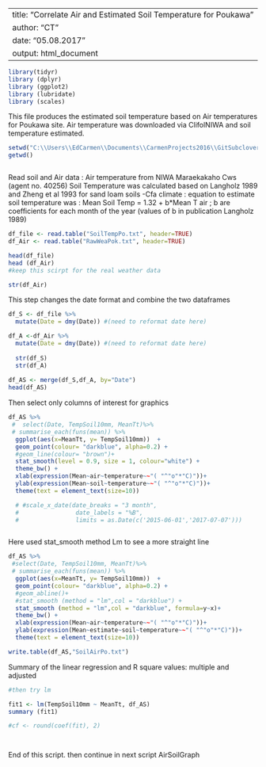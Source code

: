 
---
title: "Correlate Air and Estimated Soil Temperature for Poukawa"
author: "CT"
date: "05.08.2017"
output: html_document
---


```r
library(tidyr)
library (dplyr)
library (ggplot2)
library (lubridate)
library (scales)
```

This file produces the estimated soil temperature based on  Air temperatures for Poukawa site. Air temperature was downloaded via ClifolNIWA and soil temperature estimated. 

```r

setwd("C:\\Users\\EdCarmen\\Documents\\CarmenProjects2016\\GitSubclover\\Pok_SoilAirTemp")
getwd()



```

Read soil and Air data : Air temperature from NIWA Maraekakaho Cws (agent no. 40256)
Soil Temperature was calculated based on Langholz 1989 and Zheng et al 1993 for sand loam soils -Cfa climate : equation to estimate soil temperature was : Mean Soil Temp = 1.32 + b*Mean T air ; b are coefficients for each month of the year (values of b in publication Langholz 1989)

```r

df_file <- read.table("SoilTempPo.txt", header=TRUE)
df_Air <- read.table("RawWeaPok.txt", header=TRUE)

head(df_file)
head (df_Air)
#keep this scirpt for the real weather data

str(df_Air)
```


This step changes the  date format and combine the two dataframes 

```r

df_S <- df_file %>%
  mutate(Date = dmy(Date)) #(need to reformat date here)

df_A <-df_Air %>%
  mutate(Date = dmy(Date)) #(need to reformat date here)
  
  str(df_S)
  str(df_A)
  
df_AS <- merge(df_S,df_A, by="Date")
head(df_AS)

```


Then select only columns of interest for graphics 
 
```r

df_AS %>%
 #  select(Date, TempSoil10mm, MeanTt)%>%
 # summarise_each(funs(mean)) %>%
  ggplot(aes(x=MeanTt, y= TempSoil10mm))  +
  geom_point(colour= "darkblue", alpha=0.2) +
  #geom_line(colour= "brown")+
  stat_smooth(level = 0.9, size = 1, colour="white") + 
  theme_bw() +
  xlab(expression(Mean~air~temperature~~"( "^"o"*"C)"))+ 
  ylab(expression(Mean~soil~temperature~~"( "^"o"*"C)"))+
  theme(text = element_text(size=10))

  # #scale_x_date(date_breaks = "3 month", 
  #                date_labels = "%B",
  #                limits = as.Date(c('2015-06-01','2017-07-07')))



```

Here used stat_smooth method Lm to see a more straight line 


```r

df_AS %>%
 #select(Date, TempSoil10mm, MeanTt)%>%
 # summarise_each(funs(mean)) %>%
  ggplot(aes(x=MeanTt, y= TempSoil10mm))  +
  geom_point(colour= "darkblue", alpha=0.2) +
  #geom_abline()+
  #stat_smooth (method = "lm",col = "darkblue") +
  stat_smooth (method = "lm",col = "darkblue", formula=y~x)+
  theme_bw() +
  xlab(expression(Mean~air~temperature~~"( "^"o"*"C)"))+
  ylab(expression(Mean~estimate~soil~temperature~~"( "^"o"*"C)"))+
  theme(text = element_text(size=10))

write.table(df_AS,"SoilAirPo.txt")


```

Summary of  the linear regression  and R square values: multiple and adjusted 
```r


#then try lm 

fit1 <- lm(TempSoil10mm ~ MeanTt, df_AS)
summary (fit1)

#cf <- round(coef(fit), 2)




```





End of this script.
then continue in next script AirSoilGraph


